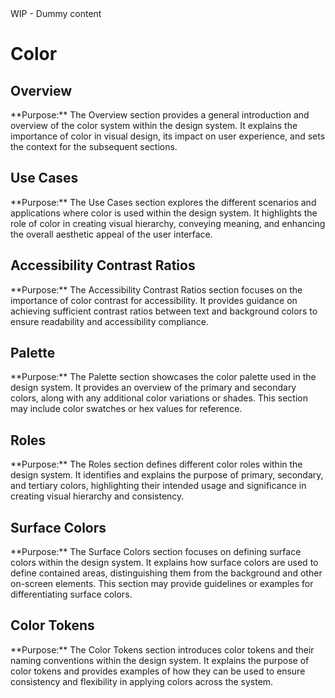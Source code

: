
<Callout emoji="⚠️" type="warning">
  WIP - Dummy content
</Callout>

# Color

## Overview

<Callout emoji="🎨" type="info">
  **Purpose:** The Overview section provides a general introduction and overview
  of the color system within the design system. It explains the importance of
  color in visual design, its impact on user experience, and sets the context
  for the subsequent sections.
</Callout>

## Use Cases

<Callout emoji="🖌️" type="info">
  **Purpose:** The Use Cases section explores the different scenarios and
  applications where color is used within the design system. It highlights the
  role of color in creating visual hierarchy, conveying meaning, and enhancing
  the overall aesthetic appeal of the user interface.
</Callout>

## Accessibility Contrast Ratios

<Callout emoji="🌈" type="info">
  **Purpose:** The Accessibility Contrast Ratios section focuses on the
  importance of color contrast for accessibility. It provides guidance on
  achieving sufficient contrast ratios between text and background colors to
  ensure readability and accessibility compliance.
</Callout>

## Palette

<Callout emoji="🎨" type="info">
  **Purpose:** The Palette section showcases the color palette used in the
  design system. It provides an overview of the primary and secondary colors,
  along with any additional color variations or shades. This section may include
  color swatches or hex values for reference.
</Callout>

## Roles

<Callout emoji="🌈" type="info">
  **Purpose:** The Roles section defines different color roles within the design
  system. It identifies and explains the purpose of primary, secondary, and
  tertiary colors, highlighting their intended usage and significance in
  creating visual hierarchy and consistency.
</Callout>

## Surface Colors

<Callout emoji="🌈" type="info">
  **Purpose:** The Surface Colors section focuses on defining surface colors
  within the design system. It explains how surface colors are used to define
  contained areas, distinguishing them from the background and other on-screen
  elements. This section may provide guidelines or examples for differentiating
  surface colors.
</Callout>

## Color Tokens

<Callout emoji="🔑" type="info">
  **Purpose:** The Color Tokens section introduces color tokens and their naming
  conventions within the design system. It explains the purpose of color tokens
  and provides examples of how they can be used to ensure consistency and
  flexibility in applying colors across the system.
</Callout>
